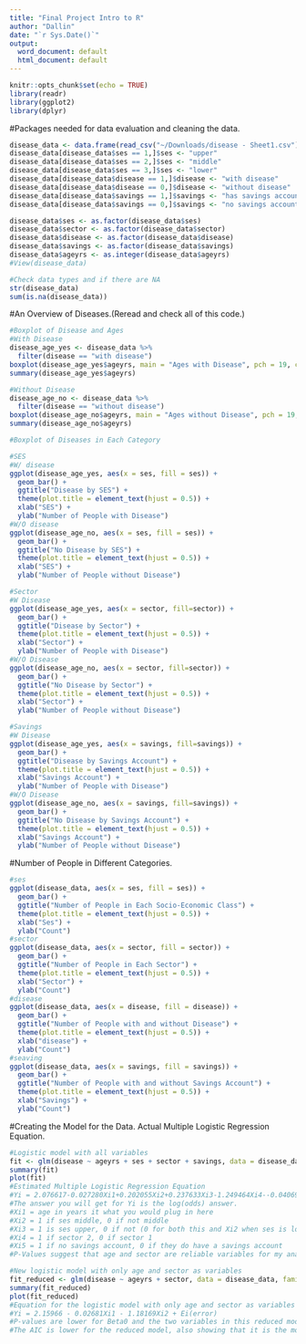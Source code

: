 ```yaml
---
title: "Final Project Intro to R"
author: "Dallin"
date: "`r Sys.Date()`"
output:
  word_document: default
  html_document: default
---
```


```r
knitr::opts_chunk$set(echo = TRUE)
library(readr)
library(ggplot2)
library(dplyr)
```
#Packages needed for data evaluation and cleaning the data.
```r
disease_data <- data.frame(read_csv("~/Downloads/disease - Sheet1.csv"))
disease_data[disease_data$ses == 1,]$ses <- "upper"
disease_data[disease_data$ses == 2,]$ses <- "middle"
disease_data[disease_data$ses == 3,]$ses <- "lower"
disease_data[disease_data$disease == 1,]$disease <- "with disease"
disease_data[disease_data$disease == 0,]$disease <- "without disease"
disease_data[disease_data$savings == 1,]$savings <- "has savings account"
disease_data[disease_data$savings == 0,]$savings <- "no savings account"

disease_data$ses <- as.factor(disease_data$ses)
disease_data$sector <- as.factor(disease_data$sector)
disease_data$disease <- as.factor(disease_data$disease)
disease_data$savings <- as.factor(disease_data$savings)
disease_data$ageyrs <- as.integer(disease_data$ageyrs)
#View(disease_data)

#Check data types and if there are NA
str(disease_data)
sum(is.na(disease_data))

```
#An Overview of Diseases.(Reread and check all of this code.)
```r
#Boxplot of Disease and Ages
#With Disease
disease_age_yes <- disease_data %>% 
  filter(disease == "with disease")
boxplot(disease_age_yes$ageyrs, main = "Ages with Disease", pch = 19, col = "lightblue", horizontal = TRUE, xlab = "Age in Years")
summary(disease_age_yes$ageyrs)

#Without Disease
disease_age_no <- disease_data %>% 
  filter(disease == "without disease")
boxplot(disease_age_no$ageyrs, main = "Ages without Disease", pch = 19, col = "lightblue", horizontal = TRUE, xlab = "Age in Years")
summary(disease_age_no$ageyrs)

#Boxplot of Diseases in Each Category

#SES
#W/ disease
ggplot(disease_age_yes, aes(x = ses, fill = ses)) +
  geom_bar() +
  ggtitle("Disease by SES") +
  theme(plot.title = element_text(hjust = 0.5)) +
  xlab("SES") +
  ylab("Number of People with Disease")
#W/O disease
ggplot(disease_age_no, aes(x = ses, fill = ses)) +
  geom_bar() +
  ggtitle("No Disease by SES") +
  theme(plot.title = element_text(hjust = 0.5)) +
  xlab("SES") +
  ylab("Number of People without Disease")

#Sector
#W Disease
ggplot(disease_age_yes, aes(x = sector, fill=sector)) +
  geom_bar() +
  ggtitle("Disease by Sector") +
  theme(plot.title = element_text(hjust = 0.5)) +
  xlab("Sector") +
  ylab("Number of People with Disease")
#W/O Disease
ggplot(disease_age_no, aes(x = sector, fill=sector)) +
  geom_bar() +
  ggtitle("No Disease by Sector") +
  theme(plot.title = element_text(hjust = 0.5)) +
  xlab("Sector") +
  ylab("Number of People without Disease")

#Savings
#W Disease
ggplot(disease_age_yes, aes(x = savings, fill=savings)) +
  geom_bar() +
  ggtitle("Disease by Savings Account") +
  theme(plot.title = element_text(hjust = 0.5)) +
  xlab("Savings Account") +
  ylab("Number of People with Disease")
#W/O Disease
ggplot(disease_age_no, aes(x = savings, fill=savings)) +
  geom_bar() +
  ggtitle("No Disease by Savings Account") +
  theme(plot.title = element_text(hjust = 0.5)) +
  xlab("Savings Account") +
  ylab("Number of People without Disease")
```
#Number of People in Different Categories.
```r
#ses
ggplot(disease_data, aes(x = ses, fill = ses)) +
  geom_bar() +
  ggtitle("Number of People in Each Socio-Economic Class") +
  theme(plot.title = element_text(hjust = 0.5)) +
  xlab("Ses") +
  ylab("Count")
#sector
ggplot(disease_data, aes(x = sector, fill = sector)) +
  geom_bar() +
  ggtitle("Number of People in Each Sector") +
  theme(plot.title = element_text(hjust = 0.5)) +
  xlab("Sector") +
  ylab("Count")
#disease
ggplot(disease_data, aes(x = disease, fill = disease)) +
  geom_bar() +
  ggtitle("Number of People with and without Disease") +
  theme(plot.title = element_text(hjust = 0.5)) +
  xlab("disease") +
  ylab("Count")
#seaving
ggplot(disease_data, aes(x = savings, fill = savings)) +
  geom_bar() +
  ggtitle("Number of People with and without Savings Account") +
  theme(plot.title = element_text(hjust = 0.5)) +
  xlab("Savings") +
  ylab("Count")
```
#Creating the Model for the Data. Actual Multiple Logistic Regression Equation.
```r
#Logistic model with all variables
fit <- glm(disease ~ ageyrs + ses + sector + savings, data = disease_data, family = "binomial")
summary(fit)
plot(fit)
#Estimated Multiple Logistic Regression Equation
#Yi = 2.076617-0.027280Xi1+0.202055Xi2+0.237633Xi3-1.249464Xi4--0.040692Xi5 + Ei(error)
#The answer you will get for Yi is the log(odds) answer. 
#Xi1 = age in years it what you would plug in here
#Xi2 = 1 if ses middle, 0 if not middle 
#Xi3 = 1 is ses upper, 0 if not (0 for both this and Xi2 when ses is lower)
#Xi4 = 1 if sector 2, 0 if sector 1
#Xi5 = 1 if no savings account, 0 if they do have a savings account
#P-Values suggest that age and sector are reliable variables for my analysis.

#New logistic model with only age and sector as variables
fit_reduced <- glm(disease ~ ageyrs + sector, data = disease_data, family = "binomial")
summary(fit_reduced)
plot(fit_reduced)
#Equation for the logistic model with only age and sector as variables
#Yi = 2.15966 - 0.02681Xi1 - 1.18169Xi2 + Ei(error)
#P-values are lower for Beta0 and the two variables in this reduced model compared to the full. Suggesting that this model id more accurate.
#The AIC is lower for the reduced model, also showing that it is the more accurate model.
```

